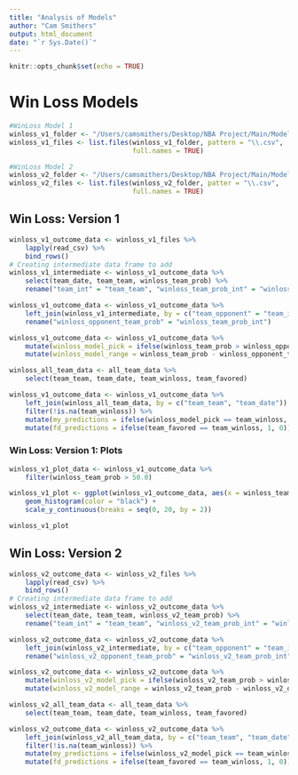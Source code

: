 ```yaml
---
title: "Analysis of Models"
author: "Cam Smithers"
output: html_document
date: "`r Sys.Date()`"
---
```


```r
knitr::opts_chunk$set(echo = TRUE)
```

# Win Loss Models

```r
#WinLoss Model 1
winloss_v1_folder <- "/Users/camsmithers/Desktop/NBA Project/Main/Model Predictions/WinLoss1"
winloss_v1_files <- list.files(winloss_v1_folder, pattern = "\\.csv",
                               full.names = TRUE)

#WinLoss Model 2
winloss_v2_folder <- "/Users/camsmithers/Desktop/NBA Project/Main/Model Predictions/WinLoss2"
winloss_v2_files <- list.files(winloss_v2_folder, patter = "\\.csv",
                               full.names = TRUE)
```

## Win Loss: Version 1

```r
winloss_v1_outcome_data <- winloss_v1_files %>%
    lapply(read_csv) %>%
    bind_rows()
# Creating intermediate data frame to add 
winloss_v1_intermediate <- winloss_v1_outcome_data %>%
    select(team_date, team_team, winloss_team_prob) %>%
    rename("team_int" = "team_team", "winloss_team_prob_int" = "winloss_team_prob")

winloss_v1_outcome_data <- winloss_v1_outcome_data %>%
    left_join(winloss_v1_intermediate, by = c("team_opponent" = "team_int", "team_date" = "team_date")) %>%
    rename("winloss_opponent_team_prob" = "winloss_team_prob_int")

winloss_v1_outcome_data <- winloss_v1_outcome_data %>%
    mutate(winloss_model_pick = ifelse(winloss_team_prob > winloss_opponent_team_prob, 1, 0)) %>%
    mutate(winloss_model_range = winloss_team_prob - winloss_opponent_team_prob)

winloss_all_team_data <- all_team_data %>%
    select(team_team, team_date, team_winloss, team_favored)

winloss_v1_outcome_data <- winloss_v1_outcome_data %>%
    left_join(winloss_all_team_data, by = c("team_team", "team_date")) %>%
    filter(!is.na(team_winloss)) %>%
    mutate(my_predictions = ifelse(winloss_model_pick == team_winloss, 1, 0)) %>%
    mutate(fd_predictions = ifelse(team_favored == team_winloss, 1, 0))
```

### Win Loss: Version 1: Plots

```r
winloss_v1_plot_data <- winloss_v1_outcome_data %>%
    filter(winloss_team_prob > 50.0)

winloss_v1_plot <- ggplot(winloss_v1_outcome_data, aes(x = winloss_team_prob, fill = as.factor(team_winloss))) + 
    geom_histogram(color = "black") + 
    scale_y_continuous(breaks = seq(0, 20, by = 2))

winloss_v1_plot
```


## Win Loss: Version 2

```r
winloss_v2_outcome_data <- winloss_v2_files %>%
    lapply(read_csv) %>%
    bind_rows()
# Creating intermediate data frame to add 
winloss_v2_intermediate <- winloss_v2_outcome_data %>%
    select(team_date, team_team, winloss_v2_team_prob) %>%
    rename("team_int" = "team_team", "winloss_v2_team_prob_int" = "winloss_v2_team_prob")

winloss_v2_outcome_data <- winloss_v2_outcome_data %>%
    left_join(winloss_v2_intermediate, by = c("team_opponent" = "team_int", "team_date" = "team_date")) %>%
    rename("winloss_v2_opponent_team_prob" = "winloss_v2_team_prob_int")

winloss_v2_outcome_data <- winloss_v2_outcome_data %>%
    mutate(winloss_v2_model_pick = ifelse(winloss_v2_team_prob > winloss_v2_opponent_team_prob, 1, 0)) %>%
    mutate(winloss_v2_model_range = winloss_v2_team_prob - winloss_v2_opponent_team_prob)

winloss_v2_all_team_data <- all_team_data %>%
    select(team_team, team_date, team_winloss, team_favored)

winloss_v2_outcome_data <- winloss_v2_outcome_data %>%
    left_join(winloss_v2_all_team_data, by = c("team_team", "team_date")) %>%
    filter(!is.na(team_winloss)) %>%
    mutate(my_predictions = ifelse(winloss_v2_model_pick == team_winloss, 1, 0)) %>%
    mutate(fd_predictions = ifelse(team_favored == team_winloss, 1, 0))
```

